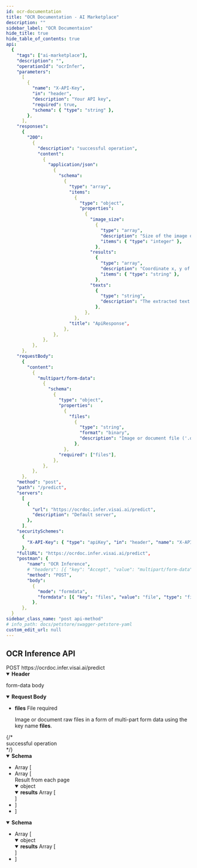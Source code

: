 ```yaml
---
id: ocr-documentation
title: "OCR Documentation - AI Marketplace"
description: ""
sidebar_label: "OCR Documentaion"
hide_title: true
hide_table_of_contents: true
api:
  {
    "tags": ["ai-marketplace"],
    "description": "",
    "operationId": "ocrInfer",
    "parameters":
      [
        {
          "name": "X-API-Key",
          "in": "header",
          "description": "Your API key",
          "required": true,
          "schema": { "type": "string" },
        },
      ],
    "responses":
      {
        "200":
          {
            "description": "successful operation",
            "content":
              {
                "application/json":
                  {
                    "schema":
                      {
                        "type": "array",
                        "items":
                          {
                            "type": "object",
                            "properties":
                              {
                                "image_size":
                                  {
                                    "type": "array",
                                    "description": "Size of the image or document",
                                    "items": { "type": "integer" },
                                  },
                                "results":
                                  {
                                    "type": "array",
                                    "description": "Coordinate x, y of text box",
                                    "items": { "type": "string" },
                                  },
                                "texts":
                                  {
                                    "type": "string",
                                    "description": "The extracted text in each box",
                                  },
                              },
                          },
                        "title": "ApiResponse",
                      },
                  },
              },
          },
      },
    "requestBody":
      {
        "content":
          {
            "multipart/form-data":
              {
                "schema":
                  {
                    "type": "object",
                    "properties":
                      {
                        "files":
                          {
                            "type": "string",
                            "format": "binary",
                            "description": "Image or document file ('.docx', '.pptx', '.pdf', '.jpeg', and '.png')",
                          },
                      },
                    "required": ["files"],
                  },
              },
          },
      },
    "method": "post",
    "path": "/predict",
    "servers":
      [
        {
          "url": "https://ocrdoc.infer.visai.ai/predict",
          "description": "Default server",
        },
      ],
    "securitySchemes":
      {
        "X-API-Key": { "type": "apiKey", "in": "header", "name": "X-API-Key" },
      },
    "fullURL": "https://ocrdoc.infer.visai.ai/predict",
    "postman": {
        "name": "OCR Inference",
        # "headers": [{ "key": "Accept", "value": "multipart/form-data" }],
        "method": "POST",
        "body":
          {
            "mode": "formdata",
            "formdata": [{ "key": "files", "value": "file", "type": "file" }],
          },
      },
  }
sidebar_class_name: "post api-method"
# info_path: docs/petstore/swagger-petstore-yaml
custom_edit_url: null
---
```



## OCR Inference API

<div class="custom-url-container">
  <span class="custom-method">POST</span>
  <span class="custom-url">https://ocrdoc.infer.visai.ai/predict</span>
</div>
<details style={{ marginBottom: "1rem" }} data-collapsed={false} open={true}>
  <summary style={{}}>
    <strong>Header</strong>
  </summary>
  <div>
    <ul>
      <ParamsItem
        className={"paramsItem"}
        param={{
          name: "X-API-Key",
          in: "header",
          description: "Your API key",
          required: true,
          schema: { type: "string" },
        }}
      ></ParamsItem>
    </ul>
  </div>
</details>
<MimeTabs>
  <TabItem label={"multipart/form-data"} value={"multipart/form-data-schema"}>
    <p style={{ marginLeft: "1rem", marginBottom: "0px", fontWeight: 500, fontSize: "12px" }}>form-data body</p>
    <details style={{}} data-collapsed={false} open={true}>
      <summary style={{ textAlign: "left" }}>
        <strong>Request Body</strong>
      </summary>
      <div style={{ textAlign: "left", marginLeft: "1rem" }}></div>
      <ul style={{ marginLeft: "1rem" }}>
        <li>
          <div>
            <div>
              <strong>files</strong>
              <span style={{ opacity: "0.6" }}> File</span>
              <span
                style={{
                  color: "#FA383E",
                  marginLeft: "0.25rem",
                  fontWeight: "700",
                }}
              >
                required
              </span>
            </div>
            <p>Image or document raw files in a form of multi-part form data using the key name <b>files</b>.</p>
          </div>
        </li>
      </ul>
    </details>
  </TabItem>
</MimeTabs>
<div>
  <ApiTabs>
    <TabItem label={"200"} value={"200"}>
      {/* <div>successful operation</div> */}
      <div>
        <MimeTabs schemaType={"response"}>
          <TabItem label={"application/json"} value={"application/json"}>
            <SchemaTabs>
              <TabItem label={"Schema - Document file"} value={"Schema - Document file"}>
                <details style={{}} data-collapsed={false} open={true}>
                  <summary style={{ textAlign: "left" }}>
                    <strong>Schema</strong>
                  </summary>
                  <div style={{ textAlign: "left", marginLeft: "1rem" }}></div>
                  <ul style={{ marginLeft: "1rem" }}>
                    <li>
                      <div
                        style={{
                          fontSize: "var(--ifm-code-font-size)",
                          opacity: "0.6",
                          marginLeft: "-.5rem",
                          paddingBottom: ".5rem",
                        }}
                      >
                        Array [
                      </div>
                    </li>
                     <li style={{ paddingBottom: ".5rem" }}>
                      <div
                        style={{
                          fontSize: "var(--ifm-code-font-size)",
                          opacity: "0.6",
                          marginLeft: "1rem"
                        }}
                      >
                        Array [
                      </div>
                      <div
                        style={{
                          fontSize: "var(--ifm-code-font-size)",
                          marginLeft: "1rem",
                        }}
                      >Result from each page</div>
                    </li>
                    <details style={{ marginLeft: "1rem" }} data-collapsed={false} open={true}>
                      <summary style={{}}>
                        <span style={{ opacity: "0.6" }}> object</span>
                      </summary>
                      <div style={{ marginLeft: "1rem" }}>
                        <SchemaItem
                          collapsible={false}
                          name={"image_size"}
                          required={false}
                          schemaName={"integer[]"}
                          qualifierMessage={undefined}
                          schema={{
                            description: "Size of image or document.",
                            title: "image_size",
                          }}
                        ></SchemaItem>
                        <SchemaItem
                          collapsible={false}
                          className={"schemaItem"}
                        >
                          <details style={{}} data-collapsed={false} open={true}>
                            <summary style={{}}>
                              <strong>results</strong>
                              <span style={{ opacity: "0.6" }}> Array [</span>
                            </summary>
                            <div style={{ marginLeft: "1rem" }}>
                              <SchemaItem
                                collapsible={false}
                                name={"0:"}
                                required={false}
                                schemaName={"[[x1, y1], [x2, y2], [x3, y3], [x4, y4]]"}
                                qualifierMessage={undefined}
                                schema={{
                                  type: "array",
                                  description: "4-pixel coordinate x, y of text box.",
                                }}
                              ></SchemaItem>
                              <SchemaItem
                                collapsible={false}
                                name={"1:"}
                                required={false}
                                schemaName={"string"}
                                qualifierMessage={undefined}
                                schema={{
                                  type: "array",
                                  description: "The extracted text in each box.",
                                }}
                              ></SchemaItem>
                            </div>
                            <div
                              style={{
                                fontSize: "var(--ifm-code-font-size)",
                                opacity: "0.6",
                                marginLeft: "-.5rem",
                              }}
                            >
                              ]
                            </div>
                          </details>
                        </SchemaItem>
                        <SchemaItem
                          collapsible={false}
                          name={"texts"}
                          required={false}
                          schemaName={"string"}
                          schema={{
                            description: "Text result of an image or document page.",
                            type: "string",
                            minLength: 1,
                          }}
                        ></SchemaItem>
                      </div>
                    </details>
                    <li>
                      <div
                        style={{
                          fontSize: "var(--ifm-code-font-size)",
                          opacity: "0.6",
                          marginLeft: "1rem",
                        }}
                      >
                        ]
                      </div>
                    </li>
                    <li>
                      <div
                        style={{
                          fontSize: "var(--ifm-code-font-size)",
                          opacity: "0.6",
                          marginLeft: "-.5rem",
                        }}
                      >
                        ]
                      </div>
                    </li>
                  </ul>
                </details>
              </TabItem>
              <TabItem label={"Schema - Image file"} value={"Schema - Image file"}>
                <details style={{}} data-collapsed={false} open={true}>
                  <summary style={{ textAlign: "left" }}>
                    <strong>Schema</strong>
                  </summary>
                  <div style={{ textAlign: "left", marginLeft: "1rem" }}></div>
                  <ul style={{ marginLeft: "1rem" }}>
                    <li>
                      <div
                        style={{
                          fontSize: "var(--ifm-code-font-size)",
                          opacity: "0.6",
                          marginLeft: "-.5rem",
                          paddingBottom: ".5rem",
                        }}
                      >
                        Array [
                      </div>
                    </li>
                    <details style={{}} data-collapsed={false} open={true}>
                      <summary style={{}}>
                        <span style={{ opacity: "0.6" }}> object</span>
                      </summary>
                      <div style={{ marginLeft: "1rem" }}>
                        <SchemaItem
                          collapsible={false}
                          name={"image_size"}
                          required={false}
                          schemaName={"integer[]"}
                          qualifierMessage={undefined}
                          schema={{
                            description: "Size of image or document.",
                            title: "image_size",
                          }}
                        ></SchemaItem>
                        <SchemaItem
                          collapsible={false}
                          className={"schemaItem"}
                        >
                          <details style={{}} data-collapsed={false} open={true}>
                            <summary style={{}}>
                              <strong>results</strong>
                              <span style={{ opacity: "0.6" }}> Array [</span>
                            </summary>
                            <div style={{ marginLeft: "1rem" }}>
                              <SchemaItem
                                collapsible={false}
                                name={"0:"}
                                required={false}
                                schemaName={"[[x1, y1], [x2, y2], [x3, y3], [x4, y4]]"}
                                qualifierMessage={undefined}
                                schema={{
                                  type: "array",
                                  description: "4-pixel coordinate x, y of text box.",
                                }}
                              ></SchemaItem>
                              <SchemaItem
                                collapsible={false}
                                name={"1:"}
                                required={false}
                                schemaName={"string"}
                                qualifierMessage={undefined}
                                schema={{
                                  type: "array",
                                  description: "The extracted text in each box.",
                                }}
                              ></SchemaItem>
                            </div>
                            <div
                              style={{
                                fontSize: "var(--ifm-code-font-size)",
                                opacity: "0.6",
                                marginLeft: "-.5rem",
                              }}
                            >
                              ]
                            </div>
                          </details>
                        </SchemaItem>
                        <SchemaItem
                          collapsible={false}
                          name={"texts"}
                          required={false}
                          schemaName={"string"}
                          schema={{
                            description: "Text result of an image or document page.",
                            type: "string",
                            minLength: 1,
                          }}
                        ></SchemaItem>
                      </div>
                    </details>
                    <li>
                      <div
                        style={{
                          fontSize: "var(--ifm-code-font-size)",
                          opacity: "0.6",
                          marginLeft: "-.5rem",
                        }}
                      >
                        ]
                      </div>
                    </li>
                  </ul>
                </details>
              </TabItem>
              <TabItem
                label={"Example (from schema) - Document file"}
                value={"Example (from schema) - Document file"}
              >
                <ResponseSamples
                  responseExample={
                    `[
  [
    {
      "image_size": [95, 554, 3],
      "results": [
        [
          [
            [32, 14],
            [196, 14],
            [196, 48],
            [32, 48]
          ],
          "เอกสาร"
        ],
        [
          [
            [80, 46],
            [150, 46],
            [150, 78],
            [80, 78]
          ],
          "หน้าที่ 1"
        ]
      ],
      "texts": "เอกสาร หน้าที่ 1"
    },
    {
      "image_size": [95, 554, 3],
      "results": [
        [
          [
            [32, 14],
            [196, 14],
            [196, 48],
            [32, 48]
          ],
          "เอกสาร"
        ],
        [
          [
            [80, 46],
            [150, 46],
            [150, 78],
            [80, 78]
          ],
          "หน้าที่ 2"
        ]
      ],
      "texts": "เอกสาร หน้าที่ 2"
    }
  ]
]
`
                  }
                  language={"json"}
                ></ResponseSamples>
              </TabItem>
               <TabItem
                label={"Example (from schema) - Image file"}
                value={"Example (from schema) - Image file"}
              >
                <ResponseSamples
                  responseExample={
                    `[
  {
    "image_size": [
      95,
      554,
      3
    ],
    "results": [
      [
        [
          [
            32,
            14
          ],
          [
            196,
            14
          ],
          [
            196,
            48
          ],
          [
            32,
            48
          ]
        ],
        "นกกำลังบินออก"
      ],
      [
        [
          [
            80,
            46
          ],
          [
            150,
            46
          ],
          [
            150,
            78
          ],
          [
            80,
            78
          ]
        ],
        "จากรัง"
      ]
    ],
    "texts": "นกกำลังบินออก จากรัง"
  }
]`
                  }
                  language={"json"}
                ></ResponseSamples>
              </TabItem>
            </SchemaTabs>
          </TabItem>
        </MimeTabs>
      </div>
    </TabItem>

  </ApiTabs>
</div>
